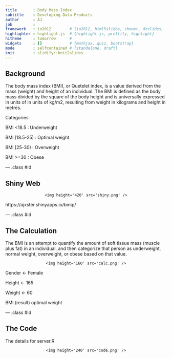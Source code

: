```yaml
---
title       : Body Mass Index
subtitle    : Developing Data Products
author      : AJ
job         : 
framework   : io2012        # {io2012, html5slides, shower, dzslides, ...}
highlighter : highlight.js  # {highlight.js, prettify, highlight}
hitheme     : tomorrow      # 
widgets     : []            # {mathjax, quiz, bootstrap}
mode        : selfcontained # {standalone, draft}
knit        : slidify::knit2slides
---
```


## Background

The body mass index (BMI), or Quetelet index, is a value derived from the mass (weight) and height of an individual. The BMI is defined as the body mass divided by the square of the body height and is universally expressed in units of in units of kg/m2, resulting from weight in kilograms and height in metres.

Categories

BMI <18.5 : Underweight

BMI [18.5-25) : Optimal weight

BMI [25-30) : Overweight

BMI >=30 : Obese

--- .class #id 

## Shiny Web

<div style='text-align: center;'>
    <img height='420' src='shiny.png' />
</div>

https://ajxster.shinyapps.io/bmip/

--- .class #id 

## The Calculation

The BMI is an attempt to quantify the amount of soft tissue mass (muscle plus fat) in an individual, and then categorize that person as underweight, normal weight, overweight, or obese based on that value.

<div style='text-align: center;'>
    <img height='160' src='calc.png' />
</div>

Gender <- Female

Height <- 165

Weight <- 60

BMI (result) optimal weight

--- .class #id 


## The Code

The details for server.R

<div style='text-align: center;'>
    <img height='240' src='code.png' />
</div>




